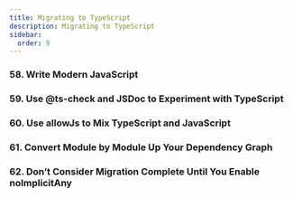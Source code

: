 ```yaml
---
title: Migrating to TypeScript
description: Migrating to TypeScript 
sidebar:
  order: 9
---
```


### **58. Write Modern JavaScript**
### **59. Use @ts-check and JSDoc to Experiment with TypeScript**
### **60. Use allowJs to Mix TypeScript and JavaScript**
### **61. Convert Module by Module Up Your Dependency Graph**
### **62. Don’t Consider Migration Complete Until You Enable noImplicitAny**
